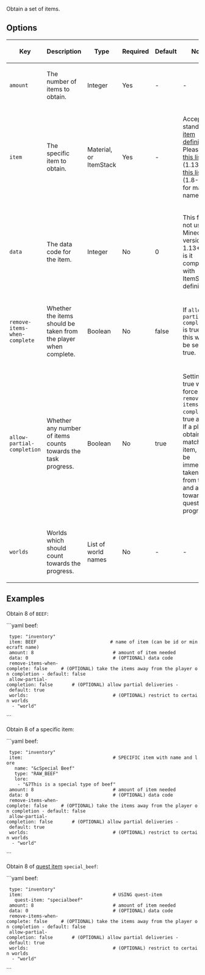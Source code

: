 Obtain a set of items.

== Options ==
{|
|-
! Key
! Description
! Type
! Required
! Default
! Notes
|-
| <code>amount</code>
| The number of items to obtain.
| Integer
| Yes
| -
| -
|-
| <code>item</code>
| The specific item to obtain.
| Material, or ItemStack
| Yes
| -
| Accepts standard [[defining items|item definition]]. Please see [https://hub.spigotmc.org/javadocs/bukkit/org/bukkit/Material.html this list] (1.13+) or [https://helpch.at/docs/1.12.2/org/bukkit/Material.html this list] (1.8-1.12) for material names.
|-
| <code>data</code>
| The data code for the item.
| Integer
| No
| 0
| This field is not used in Minecraft versions 1.13+, nor is it compatible with ItemStack definitions.
|-
| <code>remove-items-when-complete</code>
| Whether the items should be taken from the player when complete.
| Boolean
| No
| false
| If <code>allow-partial-completion</code> is true, then this will also be set to true.
|-
| <code>allow-partial-completion</code>
| Whether any number of items counts towards the task progress.
| Boolean
| No
| true
| Setting to true will force <code>remove-items-when-complete</code> to true as well. If a player obtains any matching item, it will be immediately taken away from them and added towards the quest progress.
|-
| <code>worlds</code>
| Worlds which should count towards the progress.
| List of world names
| No
| -
| -
|}

== Examples ==
Obtain 8 of <code>BEEF</code>:

```yaml
beef:
  type: "inventory"
  item: BEEF                           # name of item (can be id or minecraft name)
  amount: 8                             # amount of item needed
  data: 0                               # (OPTIONAL) data code
  remove-items-when-complete: false     # (OPTIONAL) take the items away from the player on completion - default: false
  allow-partial-completion: false       # (OPTIONAL) allow partial deliveries - default: true
  worlds:                               # (OPTIONAL) restrict to certain worlds
   - "world"
```

Obtain 8 of a specific item:

```yaml
beef:
  type: "inventory"
  item:                                 # SPECIFIC item with name and lore
    name: "&cSpecial Beef"
    type: "RAW_BEEF"
    lore:
     - "&7This is a special type of beef"
  amount: 8                             # amount of item needed
  data: 0                               # (OPTIONAL) data code
  remove-items-when-complete: false     # (OPTIONAL) take the items away from the player on completion - default: false
  allow-partial-completion: false       # (OPTIONAL) allow partial deliveries - default: true
  worlds:                               # (OPTIONAL) restrict to certain worlds
   - "world"
```

Obtain 8 of [[Defining-items#quest-item|quest item]] <code>special_beef</code>:

```yaml
beef:
  type: "inventory"
  item:                                 # USING quest-item
    quest-item: "specialbeef"
  amount: 8                             # amount of item needed
  data: 0                               # (OPTIONAL) data code
  remove-items-when-complete: false     # (OPTIONAL) take the items away from the player on completion - default: false
  allow-partial-completion: false       # (OPTIONAL) allow partial deliveries - default: true
  worlds:                               # (OPTIONAL) restrict to certain worlds
   - "world"
```
